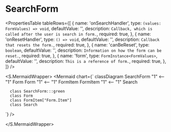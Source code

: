 

<Meta title="ApplicationModel/Components/Pages/AdminPage/UserSearch/SearchForm/docs" />

# SearchForm

<ComponentInfoTable
  name="SearchForm"
  description="Fom, which contains input. the user can use it to search for users."
  source="components/pages/admin-pages/user-search/search-form"
/>

<PropertiesTable
  tableRows={[
    {
      name: 'onSearchHandler',
      type: `(values: FormValues) => void`,
      defaultValue: '',
      description: `Callback, which is called after the user is search in form.`,
      required: true,
    },
    {
      name: 'onResetHandler',
      type: `() => void`,
      defaultValue: '',
      description: `Callback that resets the form.`,
      required: true,
    },
    {
      name: 'canBeReset',
      type: `boolean`,
      defaultValue: '',
      description: `Information on how the form can be reset.`,
      required: true,
    },
    {
      name: 'form',
      type: `FormInstance<FormValues>`,
      defaultValue: '',
      description: `This is a reference of form.`,
      required: true,
    },
  ]}
/>

<S.MermaidWrapper>
<Mermaid
  chart={`
     classDiagram
      SearchForm "1" <-- "1" Form
      Form "1" <-- "1" FormItem
      FormItem "1" <-- "1" Search

      class SearchForm:::green
      class Form
      class FormItem["Form.Item"]
      class Search

`}
/>

</S.MermaidWrapper>

<ReferenceList tableRows={[]} />
